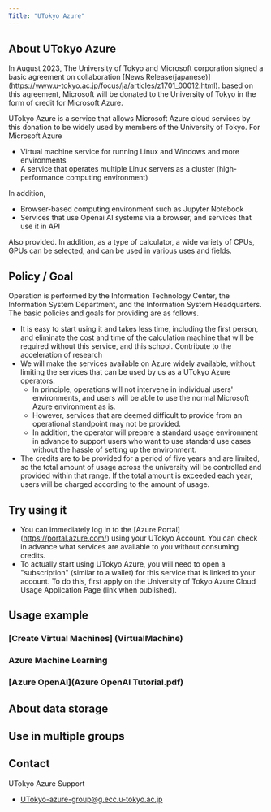 ```yaml
---
Title: "UTokyo Azure"
---
```


## About UTokyo Azure

In August 2023, The University of Tokyo and Microsoft corporation signed a basic agreement on collaboration [News Release(japanese)] (https://www.u-tokyo.ac.jp/focus/ja/articles/z1701_00012.html). based on this agreement, Microsoft will be donated to the University of Tokyo in the form of credit for Microsoft Azure.

UTokyo Azure is a service that allows Microsoft Azure cloud services by this donation to be widely used by members of the University of Tokyo. For Microsoft Azure

- Virtual machine service for running Linux and Windows and more environments
- A service that operates multiple Linux servers as a cluster (high-performance computing environment)

In addition,

- Browser-based computing environment such as Jupyter Notebook
- Services that use Openai AI systems via a browser, and services that use it in API

Also provided. In addition, as a type of calculator, a wide variety of CPUs, GPUs can be selected, and can be used in various uses and fields.

## Policy / Goal

Operation is performed by the Information Technology Center, the Information System Department, and the Information System Headquarters. The basic policies and goals for providing are as follows.

- It is easy to start using it and takes less time, including the first person, and eliminate the cost and time of the calculation machine that will be required without this service, and this school. Contribute to the acceleration of research
- We will make the services available on Azure widely available, without limiting the services that can be used by us as a UTokyo Azure operators.
  - In principle, operations will not intervene in individual users' environments, and users will be able to use the normal Microsoft Azure environment as is.
  - However, services that are deemed difficult to provide from an operational standpoint may not be provided.
  - In addition, the operator will prepare a standard usage environment in advance to support users who want to use standard use cases without the hassle of setting up the environment.
- The credits are to be provided for a period of five years and are limited, so the total amount of usage across the university will be controlled and provided within that range. If the total amount is exceeded each year, users will be charged according to the amount of usage.

## Try using it
- You can immediately log in to the [Azure Portal] (https://portal.azure.com/)  using your UTokyo Account. You can check in advance what services are available to you without consuming credits.
- To actually start using UTokyo Azure, you will need to open a "subscription" (similar to a wallet) for this service that is linked to your account. To do this, first apply on the University of Tokyo Azure Cloud Usage Application Page (link when published).

## Usage example

### [Create Virtual Machines] (VirtualMachine)

### Azure Machine Learning

### [Azure OpenAI](Azure OpenAI Tutorial.pdf)

## About data storage

## Use in multiple groups

## Contact
UTokyo Azure Support
- UTokyo-azure-group@g.ecc.u-tokyo.ac.jp
